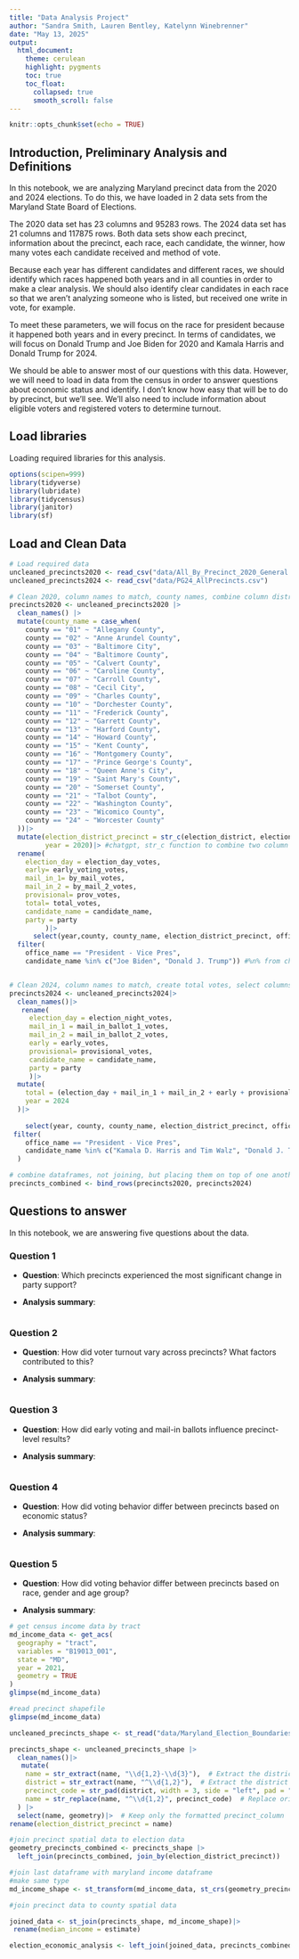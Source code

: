 ```yaml
---
title: "Data Analysis Project"
author: "Sandra Smith, Lauren Bentley, Katelynn Winebrenner"
date: "May 13, 2025"
output:
  html_document:
    theme: cerulean
    highlight: pygments
    toc: true
    toc_float:
      collapsed: true
      smooth_scroll: false
---
```


```r
knitr::opts_chunk$set(echo = TRUE)
```

## Introduction, Preliminary Analysis and Definitions

In this notebook, we are analyzing Maryland precinct data from the 2020 and 2024 elections. To do this, we have loaded in 2 data sets from the Maryland State Board of Elections. 

The 2020 data set has 23 columns and 95283 rows. 
The 2024 data set has 21 columns and 117875 rows. 
Both data sets show each precinct, information about the precinct, each race, each candidate, the winner, how many votes each candidate received and method of vote. 

Because each year has different candidates and different races, we should identify which races happened both years and in all counties in order to make a clear analysis. We should also identify clear candidates in each race so that we aren't analyzing someone who is listed, but received one write in vote, for example.

To meet these parameters, we will focus on the race for president because it happened both years and in every precinct. In terms of candidates, we will focus on Donald Trump and Joe Biden for 2020 and Kamala Harris and Donald Trump for 2024.

We should be able to answer most of our questions with this data. However, we will need to load in data from the census in order to answer questions about economic status and identify. I don't know how easy that will be to do by precinct, but we'll see. We'll also need to include information about eligible voters and registered voters to determine turnout.


## Load libraries

Loading required libraries for this analysis.

```r
options(scipen=999)
library(tidyverse)
library(lubridate)
library(tidycensus)
library(janitor)
library(sf)
```

## Load and Clean Data
```r
# Load required data
uncleaned_precincts2020 <- read_csv("data/All_By_Precinct_2020_General.csv")
uncleaned_precincts2024 <- read_csv("data/PG24_AllPrecincts.csv")
```

```r
# Clean 2020, column names to match, county names, combine column district and column precinct, select columns
precincts2020 <- uncleaned_precincts2020 |>
  clean_names() |>
  mutate(county_name = case_when(
    county == "01" ~ "Allegany County",
    county == "02" ~ "Anne Arundel County",
    county == "03" ~ "Baltimore City",
    county == "04" ~ "Baltimore County",
    county == "05" ~ "Calvert County",
    county == "06" ~ "Caroline County",
    county == "07" ~ "Carroll County",
    county == "08" ~ "Cecil City",
    county == "09" ~ "Charles County",
    county == "10" ~ "Dorchester County",
    county == "11" ~ "Frederick County",
    county == "12" ~ "Garrett County",
    county == "13" ~ "Harford County",
    county == "14" ~ "Howard County",
    county == "15" ~ "Kent County",
    county == "16" ~ "Montgomery County",
    county == "17" ~ "Prince George's County",
    county == "18" ~ "Queen Anne's City",
    county == "19" ~ "Saint Mary's County",
    county == "20" ~ "Somerset County",
    county == "21" ~ "Talbot County",
    county == "22" ~ "Washington County",
    county == "23" ~ "Wicomico County",
    county == "24" ~ "Worcester County"
  ))|>
  mutate(election_district_precinct = str_c(election_district, election_precinct, sep = "-"),
         year = 2020)|> #chatgpt, str_c function to combine two column outputs by - in single column
  rename(
    election_day = election_day_votes,
    early= early_voting_votes,
    mail_in_1= by_mail_votes,
    mail_in_2 = by_mail_2_votes,
    provisional= prov_votes,
    total= total_votes,
    candidate_name = candidate_name,
    party = party
         )|>
      select(year,county, county_name, election_district_precinct, office_name, candidate_name, party, election_day, early, mail_in_1, mail_in_2, provisional, total)|>
  filter(
    office_name == "President - Vice Pres", 
    candidate_name %in% c("Joe Biden", "Donald J. Trump")) #%n% from chatgpt


# Clean 2024, column names to match, create total votes, select columns
precincts2024 <- uncleaned_precincts2024|>
  clean_names()|>
   rename(
     election_day = election_night_votes,
     mail_in_1 = mail_in_ballot_1_votes,
     mail_in_2 = mail_in_ballot_2_votes,
     early = early_votes,
     provisional= provisional_votes,
     candidate_name = candidate_name,
     party = party
     )|>
  mutate(
    total = (election_day + mail_in_1 + mail_in_2 + early + provisional),
    year = 2024
  )|>
  
    select(year, county, county_name, election_district_precinct, office_name, candidate_name, party, election_day, early, mail_in_1, mail_in_2, provisional, total)|>
 filter(
    office_name == "President - Vice Pres",
    candidate_name %in% c("Kamala D. Harris and Tim Walz", "Donald J. Trump and JD Vance") #%n% from chatgpt
  )

```

```r
# combine dataframes, not joining, but placing them on top of one another
precincts_combined <- bind_rows(precincts2020, precincts2024)

```


## Questions to answer
In this notebook, we are answering five questions about the data.

### Question 1

* **Question**: Which precincts experienced the most significant change in party support? 

* **Analysis summary**: 

```r

```






### Question 2

* **Question**: How did voter turnout vary across precincts? What factors contributed to this? 

* **Analysis summary**: 

```r

```





### Question 3

* **Question**: How did early voting and mail-in ballots influence precinct-level results? 


* **Analysis summary**: 

```r

```





### Question 4

* **Question**: How did voting behavior differ between precincts based on economic status? 

* **Analysis summary**: 
```r





```





### Question 5

* **Question**: How did voting behavior differ between precincts based on race, gender and age group? 

* **Analysis summary**: 
```r
# get census income data by tract
md_income_data <- get_acs(
  geography = "tract",
  variables = "B19013_001",
  state = "MD",
  year = 2021,
  geometry = TRUE
)
glimpse(md_income_data)

```
```r
#read precinct shapefile 
glimpse(md_income_data)

uncleaned_precincts_shape <- st_read("data/Maryland_Election_Boundaries_-_Precincts_2022/Maryland_Election_Boundaries_-_Precincts_2022.shp")

```
```r
precincts_shape <- uncleaned_precincts_shape |>
  clean_names()|>
   mutate(
    name = str_extract(name, "\\d{1,2}-\\d{3}"),  # Extract the district-precinct code (e.g., "29-002")
    district = str_extract(name, "^\\d{1,2}"),  # Extract the district number (e.g., "29", "5", "12")
    precinct_code = str_pad(district, width = 3, side = "left", pad = "0"),  # Pad district with leading zeros
    name = str_replace(name, "^\\d{1,2}", precinct_code)  # Replace original district with padded district
  ) |>
  select(name, geometry)|>  # Keep only the formatted precinct_column
rename(election_district_precinct = name)

```
```r
#join precinct spatial data to election data
geometry_precincts_combined <- precincts_shape |>
  left_join(precincts_combined, join_by(election_district_precinct)) 
```

```r
#join last dataframe with maryland income dataframe
#make same type
md_income_shape <- st_transform(md_income_data, st_crs(geometry_precincts_combined))
```
```r
#join precinct data to county spatial data

joined_data <- st_join(precincts_shape, md_income_shape)|>
 rename(median_income = estimate)
```

```r

election_economic_analysis <- left_join(joined_data, precincts_combined, by = "election_district_precinct")
```



